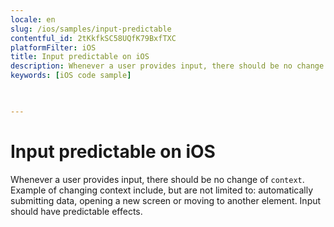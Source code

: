 ```yaml
---
locale: en
slug: /ios/samples/input-predictable
contentful_id: 2tKkfkSC58UQfK79BxfTXC
platformFilter: iOS
title: Input predictable on iOS
description: Whenever a user provides input, there should be no change of context.
keywords: [iOS code sample]


	
---
```


# Input predictable on iOS

Whenever a user provides input, there should be no change of `context`. Example of changing context include, but are not limited to: automatically submitting data, opening a new screen or moving to another element. Input should have predictable effects.

<CodeSample id="input-predictable" locale="en" platform="ios"/>